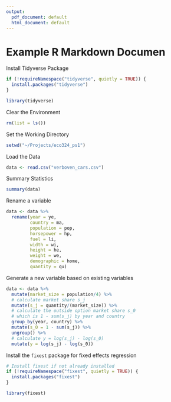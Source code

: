 ```yaml
---
output:
  pdf_document: default
  html_document: default
---
```

# Example R Markdown Documen

Install Tidyverse Package

```r
if (!requireNamespace("tidyverse", quietly = TRUE)) {
  install.packages("tidyverse")
}

library(tidyverse)
```

Clear the Environment
```r
rm(list = ls())
```

Set the Working Directory

```r
setwd("~/Projects/eco324_ps1")
```

Load the Data

```r
data <- read.csv("verboven_cars.csv")
```

Summary Statistics

```r
summary(data)
```

Rename a variable

```r
data <- data %>%
  rename(year = ye,
         country = ma,
         population = pop,
         horsepower = hp,
         fuel = li,
         width = wi,
         height = he,
         weight = we,
         demographic = home,
         quantity = qu)
```

Generate a new variable based on existing variables

```r
data <- data %>%
  mutate(market_size = population/4) %>%
  # calculate market share s_j
  mutate(s_j = quantity/(market_size)) %>%
  # calculate the outside option market share s_0
  # which is 1 - sum(s_j) by year and country
  group_by(year, country) %>%
  mutate(s_0 = 1 - sum(s_j)) %>%
  ungroup() %>%
  # calculate y = log(s_j) - log(s_0)
  mutate(y = log(s_j) - log(s_0))
```

Install the `fixest` package for fixed effects regression

```r
# Install fixest if not already installed
if (!requireNamespace("fixest", quietly = TRUE)) {
  install.packages("fixest")
}

library(fixest)
```


